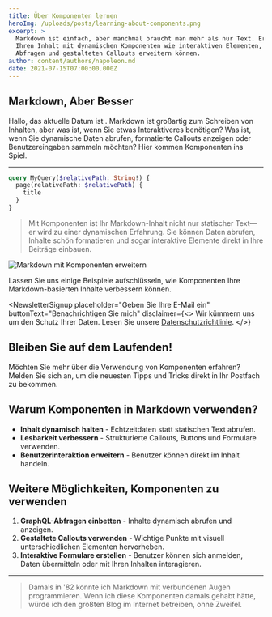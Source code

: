 ```yaml
---
title: Über Komponenten lernen
heroImg: /uploads/posts/learning-about-components.png
excerpt: >
  Markdown ist einfach, aber manchmal braucht man mehr als nur Text. Erfahren Sie, wie Sie
  Ihren Inhalt mit dynamischen Komponenten wie interaktiven Elementen, benutzerdefinierten
  Abfragen und gestalteten Callouts erweitern können.
author: content/authors/napoleon.md
date: 2021-07-15T07:00:00.000Z
---
```


## Markdown, Aber Besser

Hallo, das aktuelle Datum ist <DateTime format="local" />. Markdown ist großartig zum Schreiben von Inhalten, aber was ist, wenn Sie etwas Interaktiveres benötigen? Was ist, wenn Sie dynamische Daten abrufen, formatierte Callouts anzeigen oder Benutzereingaben sammeln möchten? Hier kommen Komponenten ins Spiel.

---

```graphql
query MyQuery($relativePath: String!) {
  page(relativePath: $relativePath) {
    title
  }
}
```

> Mit Komponenten ist Ihr Markdown-Inhalt nicht nur statischer Text—er wird zu einer dynamischen Erfahrung. Sie können Daten abrufen, Inhalte schön formatieren und sogar interaktive Elemente direkt in Ihre Beiträge einbauen.

![Markdown mit Komponenten erweitern](/uploads/unsplash-75EFpyXu3Wg.jpg)

Lassen Sie uns einige Beispiele aufschlüsseln, wie Komponenten Ihre Markdown-basierten Inhalte verbessern können.

<NewsletterSignup
  placeholder="Geben Sie Ihre E-Mail ein"
  buttonText="Benachrichtigen Sie mich"
  disclaimer={<>
    Wir kümmern uns um den Schutz Ihrer Daten. Lesen Sie unsere [Datenschutzrichtlinie](http://example.com).
  </>}
>
  ## Bleiben Sie auf dem Laufenden!

Möchten Sie mehr über die Verwendung von Komponenten erfahren? Melden Sie sich an, um die neuesten Tipps und Tricks direkt in Ihr Postfach zu bekommen.

</NewsletterSignup>

## Warum Komponenten in Markdown verwenden?

- **Inhalt dynamisch halten** - Echtzeitdaten statt statischen Text abrufen.
- **Lesbarkeit verbessern** - Strukturierte Callouts, Buttons und Formulare verwenden.
- **Benutzerinteraktion erweitern** - Benutzer können direkt im Inhalt handeln.

## Weitere Möglichkeiten, Komponenten zu verwenden

1. **GraphQL-Abfragen einbetten** - Inhalte dynamisch abrufen und anzeigen.
2. **Gestaltete Callouts verwenden** - Wichtige Punkte mit visuell unterschiedlichen Elementen hervorheben.
3. **Interaktive Formulare erstellen** - Benutzer können sich anmelden, Daten übermitteln oder mit Ihren Inhalten interagieren.

---

<BlockQuote authorName="Uncle Rico AI">
  Damals in '82 konnte ich Markdown mit verbundenen Augen programmieren. Wenn
  ich diese Komponenten damals gehabt hätte, würde ich den größten Blog im
  Internet betreiben, ohne Zweifel.
</BlockQuote>
